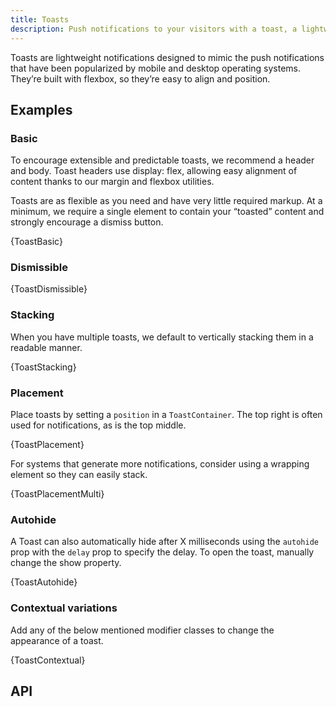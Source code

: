 ```yaml
---
title: Toasts
description: Push notifications to your visitors with a toast, a lightweight and easily customizable alert message.
---
```



Toasts are lightweight notifications designed to mimic the push notifications that have been popularized by mobile and desktop operating systems. They’re built with flexbox, so they’re easy to align and position.

## Examples

### Basic

To encourage extensible and predictable toasts, we recommend a header and body. Toast headers use display: flex, allowing easy alignment of content thanks to our margin and flexbox utilities.

Toasts are as flexible as you need and have very little required markup. At a minimum, we require a single element to contain your “toasted” content and strongly encourage a dismiss button.

<CodeBlock language="jsx" live>
  {ToastBasic}
</CodeBlock>

### Dismissible

<CodeBlock language="jsx" live>
  {ToastDismissible}
</CodeBlock>

### Stacking

When you have multiple toasts, we default to vertically stacking them in a readable manner.

<CodeBlock language="jsx" live>
  {ToastStacking}
</CodeBlock>

### Placement

Place toasts by setting a `position` in a `ToastContainer`. The top right is often used for notifications, as is the top middle.

<CodeBlock language="jsx" live>
  {ToastPlacement}
</CodeBlock>

For systems that generate more notifications, consider using a wrapping element so they can easily stack.

<CodeBlock language="jsx" live>
  {ToastPlacementMulti}
</CodeBlock>

### Autohide

A Toast can also automatically hide after X milliseconds using the `autohide` prop with the `delay` prop to specify the delay. To open the toast, manually change the show property.

<CodeBlock language="jsx" live>
  {ToastAutohide}
</CodeBlock>

### Contextual variations

Add any of the below mentioned modifier classes to change the appearance of a toast.

<CodeBlock language="jsx" live>
  {ToastContextual}
</CodeBlock>

## API

<PropsTable name="Toast" />
<PropsTable name="ToastHeader" />
<PropsTable name="ToastBody" />
<PropsTable name="ToastContainer" />
